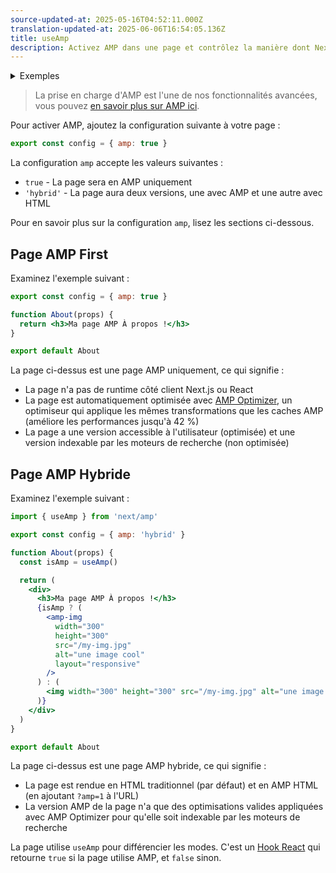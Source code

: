 ```yaml
---
source-updated-at: 2025-05-16T04:52:11.000Z
translation-updated-at: 2025-06-06T16:54:05.136Z
title: useAmp
description: Activez AMP dans une page et contrôlez la manière dont Next.js ajoute AMP à la page avec la configuration AMP.
---
```


<details>
  <summary>Exemples</summary>

- [AMP](https://github.com/vercel/next.js/tree/canary/examples/amp)

</details>

> La prise en charge d'AMP est l'une de nos fonctionnalités avancées, vous pouvez [en savoir plus sur AMP ici](/docs/pages/building-your-application/configuring/amp).

Pour activer AMP, ajoutez la configuration suivante à votre page :

```jsx filename="pages/index.js"
export const config = { amp: true }
```

La configuration `amp` accepte les valeurs suivantes :

- `true` - La page sera en AMP uniquement
- `'hybrid'` - La page aura deux versions, une avec AMP et une autre avec HTML

Pour en savoir plus sur la configuration `amp`, lisez les sections ci-dessous.

## Page AMP First

Examinez l'exemple suivant :

```jsx filename="pages/about.js"
export const config = { amp: true }

function About(props) {
  return <h3>Ma page AMP À propos !</h3>
}

export default About
```

La page ci-dessus est une page AMP uniquement, ce qui signifie :

- La page n'a pas de runtime côté client Next.js ou React
- La page est automatiquement optimisée avec [AMP Optimizer](https://github.com/ampproject/amp-toolbox/tree/master/packages/optimizer), un optimiseur qui applique les mêmes transformations que les caches AMP (améliore les performances jusqu'à 42 %)
- La page a une version accessible à l'utilisateur (optimisée) et une version indexable par les moteurs de recherche (non optimisée)

## Page AMP Hybride

Examinez l'exemple suivant :

```jsx filename="pages/about.js"
import { useAmp } from 'next/amp'

export const config = { amp: 'hybrid' }

function About(props) {
  const isAmp = useAmp()

  return (
    <div>
      <h3>Ma page AMP À propos !</h3>
      {isAmp ? (
        <amp-img
          width="300"
          height="300"
          src="/my-img.jpg"
          alt="une image cool"
          layout="responsive"
        />
      ) : (
        <img width="300" height="300" src="/my-img.jpg" alt="une image cool" />
      )}
    </div>
  )
}

export default About
```

La page ci-dessus est une page AMP hybride, ce qui signifie :

- La page est rendue en HTML traditionnel (par défaut) et en AMP HTML (en ajoutant `?amp=1` à l'URL)
- La version AMP de la page n'a que des optimisations valides appliquées avec AMP Optimizer pour qu'elle soit indexable par les moteurs de recherche

La page utilise `useAmp` pour différencier les modes. C'est un [Hook React](https://react.dev/reference/react) qui retourne `true` si la page utilise AMP, et `false` sinon.